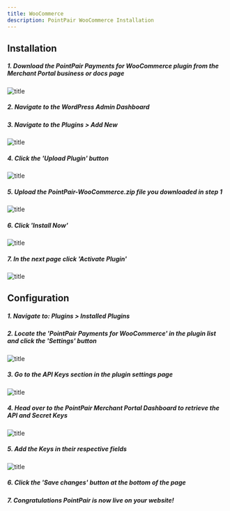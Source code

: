 ```yaml
---
title: WooCommerce
description: PointPair WooCommerce Installation
---
```


## Installation

##### 1. Download the PointPair Payments for WooCommerce plugin from the Merchant Portal business or docs page
![title](/images/woocommerce1.png)
##### 2. Navigate to the WordPress Admin Dashboard
##### 3. Navigate to the Plugins > Add New
![title](/images/woocommerce2.jpeg)
##### 4. Click the 'Upload Plugin' button
![title](/images/woocommerce3.png)
##### 5. Upload the PointPair-WooCommerce.zip file you downloaded in step 1
![title](/images/woocommerce4.png)
##### 6. Click 'Install Now'
![title](/images/woocommerce5.png)
##### 7. In the next page click 'Activate Plugin'
![title](/images/woocommerce6.png)

## Configuration

##### 1. Navigate to: Plugins > Installed Plugins
##### 2. Locate the 'PointPair Payments for WooCommerce' in the plugin list and click the 'Settings' button
![title](/images/woocommerce7.png)
##### 3. Go to the API Keys section in the plugin settings page
![title](/images/woocommerce8.png)
##### 4. Head over to the PointPair Merchant Portal Dashboard to retrieve the API and Secret Keys
![title](/images/woocommerce9.png)
##### 5. Add the Keys in their respective fields
![title](/images/woocommerce10.png)
##### 6. Click the 'Save changes' button at the bottom of the page
##### 7. Congratulations PointPair is now live on your website!
